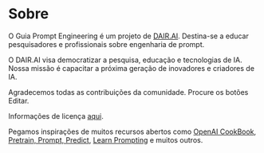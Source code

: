 # Sobre

O Guia Prompt Engineering é um projeto de [DAIR.AI](https://github.com/dair-ai). Destina-se a educar pesquisadores e profissionais sobre engenharia de prompt.

O DAIR.AI visa democratizar a pesquisa, educação e tecnologias de IA. Nossa missão é capacitar a próxima geração de inovadores e criadores de IA.

Agradecemos todas as contribuições da comunidade. Procure os botões Editar.

Informações de licença [aqui](https://github.com/dair-ai/Prompt-Engineering-Guide#license).

Pegamos inspirações de muitos recursos abertos como [OpenAI CookBook](https://github.com/openai/openai-cookbook), [Pretrain, Prompt, Predict](http://pretrain.nlpedia.ai/), [Learn Prompting](https://learnprompting.org/) e muitos outros.